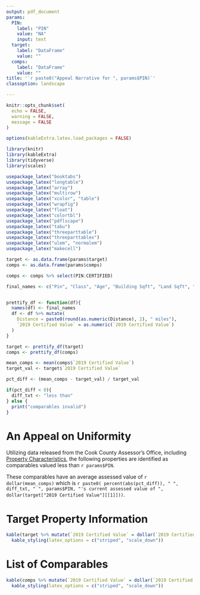 ```yaml
---
output: pdf_document
params:
  PIN:
    label: "PIN"
    value: "NA"
    input: text
  target:
    label: "DataFrame"
    value: ""  
  comps:
    label: "DataFrame"
    value: ""
title: '`r paste0("Appeal Narrative for ", params$PIN)`'
classoption: landscape

---
```


```r
knitr::opts_chunk$set(
  echo = FALSE,
  warning = FALSE,
  message = FALSE
)

options(kableExtra.latex.load_packages = FALSE)

library(knitr)
library(kableExtra)
library(tidyverse)
library(scales)

usepackage_latex("booktabs")
usepackage_latex("longtable")
usepackage_latex("array")
usepackage_latex("multirow")
usepackage_latex("xcolor", "table")
usepackage_latex("wrapfig")
usepackage_latex("float")
usepackage_latex("colortbl")
usepackage_latex("pdflscape")
usepackage_latex("tabu")
usepackage_latex("threeparttable")
usepackage_latex("threeparttablex")
usepackage_latex("ulem", "normalem")
usepackage_latex("makecell")

target <- as.data.frame(params$target)
comps <- as.data.frame(params$comps)

comps <- comps %>% select(PIN:CERTIFIED)

final_names <- c("Pin", "Class", "Age", "Building Sqft", "Land Sqft", "Rooms", "Bedrooms", "Wall Material", "Stories", "Basement", "Garage", "Distance", "2019 Certified Value")


prettify_df <- function(df){
  names(df) <- final_names
  df <- df %>% mutate(
    Distance = paste0(round(as.numeric(Distance), 2), " miles"),
    `2019 Certified Value` = as.numeric(`2019 Certified Value`)
  )
}

target <- prettify_df(target)
comps <- prettify_df(comps)

mean_comps <- mean(comps$`2019 Certified Value`)
target_val <- target$`2019 Certified Value`

pct_diff <- (mean_comps - target_val) / target_val

if(pct_diff < 0){
  diff_txt <- "less than"
} else {
  print("comparables invalid")
}
```

# An Appeal on Uniformity

Utilizing data released from the Cook County Assessor's Office, including [Property Characteristics](https://datacatalog.cookcountyil.gov/Property-Taxation/Cook-County-Assessor-s-Residential-Property-Charac/bcnq-qi2z), the following properties are identified as comparables valued less than `r params$PIN`.

These comparables have an average assessed value of `r dollar(mean_comps)` which is `r paste0( percent(abs(pct_diff)), " ", diff_txt, " ", params$PIN, "'s current assessed value of ", dollar(target["2019 Certified Value"][[1]]))`.

# Target Property Information

```r
kable(target %>% mutate(`2019 Certified Value` = dollar(`2019 Certified Value`)), "latex", booktabs = T) %>%
  kable_styling(latex_options = c("striped", "scale_down"))
```

# List of Comparables

```r
kable(comps %>% mutate(`2019 Certified Value` = dollar(`2019 Certified Value`)), "latex", booktabs = T) %>%
  kable_styling(latex_options = c("striped", "scale_down"))
```


